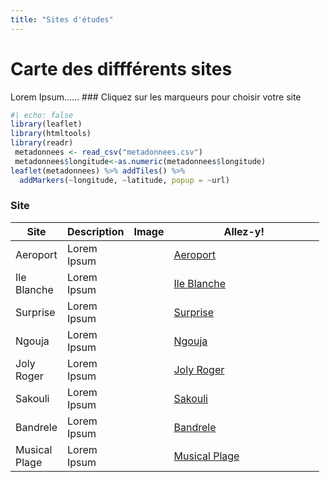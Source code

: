 ```yaml
---
title: "Sites d'études"
---
```


# Carte des diffférents sites
Lorem Ipsum......
### Cliquez sur les marqueurs pour choisir votre site

```r
#| echo: false
library(leaflet)
library(htmltools)
library(readr)
 metadonnees <- read_csv("metadonnees.csv")
 metadonnees$longitude<-as.numeric(metadonnees$longitude)
leaflet(metadonnees) %>% addTiles() %>%
  addMarkers(~longitude, ~latitude, popup = ~url)

```

### Site

+---------------+-------------+---------+---------------------------------------------------------------------------------------+
| Site          | Description | Image   | Allez-y!                                                                              |
+===============+=============+=========+=======================================================================================+
| Aeroport      | Lorem Ipsum |         | [Aeroport](http://10.243.12.183:8787/p/44a8af0e/gallery/ae/listingpages_ae.html)      |
+---------------+-------------+---------+---------------------------------------------------------------------------------------+
| Ile Blanche   | Lorem Ipsum |         | [Ile Blanche](http://10.243.12.183:8787/p/44a8af0e/gallery/ib/listingpages_ib.html)   |
+---------------+-------------+---------+---------------------------------------------------------------------------------------+
| Surprise      | Lorem Ipsum |         | [Surprise](http://10.243.12.183:8787/p/44a8af0e/gallery/su/listingpages_su.html)      |
+---------------+-------------+---------+---------------------------------------------------------------------------------------+
| Ngouja        | Lorem Ipsum |         | [Ngouja](http://10.243.12.183:8787/p/44a8af0e/gallery/ng/listingpages_ng.html)        |
+---------------+-------------+---------+---------------------------------------------------------------------------------------+
| Joly Roger    | Lorem Ipsum |         | [Joly Roger](http://10.243.12.183:8787/p/44a8af0e/gallery/Jr/listingpages_Jr.html)    |
+---------------+-------------+---------+---------------------------------------------------------------------------------------+
| Sakouli       | Lorem Ipsum |         | [Sakouli](http://10.243.12.183:8787/p/44a8af0e/gallery/sa/listingpages_sa.html)       |
+---------------+-------------+---------+---------------------------------------------------------------------------------------+
| Bandrele      | Lorem Ipsum |         | [Bandrele](http://10.243.12.183:8787/p/44a8af0e/gallery/ba/listingpages_ba.html)      |
+---------------+-------------+---------+---------------------------------------------------------------------------------------+
| Musical Plage | Lorem Ipsum |         | [Musical Plage](http://10.243.12.183:8787/p/44a8af0e/gallery/mp/listingpages_mp.html) |
+---------------+-------------+---------+---------------------------------------------------------------------------------------+
